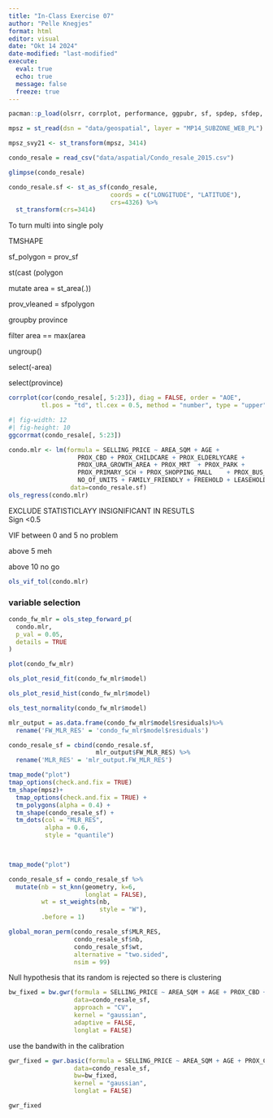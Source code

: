 ```yaml
---
title: "In-Class Exercise 07"
author: "Pelle Knegjes"
format: html
editor: visual
date: "Okt 14 2024"
date-modified: "last-modified"
execute: 
  eval: true
  echo: true
  message: false
  freeze: true
---
```


```r
pacman::p_load(olsrr, corrplot, performance, ggpubr, sf, spdep, sfdep, GWmodel, tmap, tidyverse, glue, gtsummary, ggstatsplot)
```

```r
mpsz = st_read(dsn = "data/geospatial", layer = "MP14_SUBZONE_WEB_PL")
```

```r
mpsz_svy21 <- st_transform(mpsz, 3414)
```

```r
condo_resale = read_csv("data/aspatial/Condo_resale_2015.csv")
```

```r
glimpse(condo_resale)
```

```r
condo_resale.sf <- st_as_sf(condo_resale,
                            coords = c("LONGITUDE", "LATITUDE"),
                            crs=4326) %>%
  st_transform(crs=3414)
```

To turn multi into single poly

TMSHAPE

sf_polygon = prov_sf

st(cast (polygon

mutate area = st_area(.))

prov_vleaned = sfpolygon

groupby province

filter area == max(area

ungroup()

select(-area)

select(province)

```r
corrplot(cor(condo_resale[, 5:23]), diag = FALSE, order = "AOE",
         tl.pos = "td", tl.cex = 0.5, method = "number", type = "upper")

```

```r
#| fig-width: 12
#| fig-height: 10
ggcorrmat(condo_resale[, 5:23])
```

```r
condo.mlr <- lm(formula = SELLING_PRICE ~ AREA_SQM + AGE + 
                   PROX_CBD + PROX_CHILDCARE + PROX_ELDERLYCARE +
                   PROX_URA_GROWTH_AREA + PROX_MRT  + PROX_PARK + 
                   PROX_PRIMARY_SCH + PROX_SHOPPING_MALL    + PROX_BUS_STOP + 
                   NO_Of_UNITS + FAMILY_FRIENDLY + FREEHOLD + LEASEHOLD_99YR,
                 data=condo_resale.sf)
ols_regress(condo.mlr)

```

EXCLUDE STATISTICLAYY INSIGNIFICANT IN RESUTLS\
Sign \<0.5

VIF between 0 and 5 no problem

above 5 meh

above 10 no go

```r
ols_vif_tol(condo.mlr)
```

### variable selection

```r
condo_fw_mlr = ols_step_forward_p(
  condo.mlr,
  p_val = 0.05,
  details = TRUE
)
```

```r
plot(condo_fw_mlr)
```

```r
ols_plot_resid_fit(condo_fw_mlr$model)
```

```r
ols_plot_resid_hist(condo_fw_mlr$model)
```

```r
ols_test_normality(condo_fw_mlr$model)
```

```r
mlr_output = as.data.frame(condo_fw_mlr$model$residuals)%>%
  rename('FW_MLR_RES' = 'condo_fw_mlr$model$residuals')
```

```r
condo_resale_sf = cbind(condo_resale.sf,
                        mlr_output$FW_MLR_RES) %>%
  rename('MLR_RES' = 'mlr_output.FW_MLR_RES')
```

```r
tmap_mode("plot")
tmap_options(check.and.fix = TRUE)
tm_shape(mpsz)+
  tmap_options(check.and.fix = TRUE) +
  tm_polygons(alpha = 0.4) +
  tm_shape(condo_resale_sf) +
  tm_dots(col = "MLR_RES",
          alpha = 0.6,
          style = "quantile")

  
```

```r
tmap_mode("plot")
```

```r
condo_resale_sf = condo_resale_sf %>%
  mutate(nb = st_knn(geometry, k=6,
                     longlat = FALSE),
         wt = st_weights(nb,
                         style = "W"),
         .before = 1)
```

```r
global_moran_perm(condo_resale_sf$MLR_RES,
                  condo_resale_sf$nb,
                  condo_resale_sf$wt,
                  alternative = "two.sided",
                  nsim = 99)
```

Null hypothesis that its random is rejected so there is clustering

```r
bw_fixed = bw.gwr(formula = SELLING_PRICE ~ AREA_SQM + AGE + PROX_CBD + PROX_CHILDCARE + PROX_ELDERLYCARE + PROX_URA_GROWTH_AREA + PROX_MRT + PROX_PARK + PROX_PRIMARY_SCH + PROX_SHOPPING_MALL + PROX_BUS_STOP + NO_Of_UNITS + FAMILY_FRIENDLY + FREEHOLD,
                  data=condo_resale_sf,
                  approach = "CV",
                  kernel = "gaussian",
                  adaptive = FALSE,
                  longlat = FALSE)

```

use the bandwith in the calibration

```r
gwr_fixed = gwr.basic(formula = SELLING_PRICE ~ AREA_SQM + AGE + PROX_CBD + PROX_CHILDCARE + PROX_ELDERLYCARE + PROX_URA_GROWTH_AREA + PROX_MRT + PROX_PARK + PROX_PRIMARY_SCH + PROX_SHOPPING_MALL + PROX_BUS_STOP + NO_Of_UNITS + FAMILY_FRIENDLY + FREEHOLD,
                  data=condo_resale_sf,
                  bw=bw_fixed,
                  kernel = "gaussian",
                  longlat = FALSE)
```

```r
gwr_fixed
```

```r

```

```r

```

```r

```

```r

```

```r

```

```r

```

